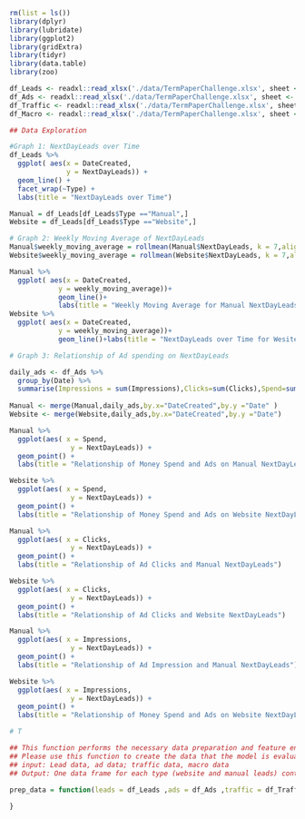 ```r
rm(list = ls())
library(dplyr)
library(lubridate)
library(ggplot2)
library(gridExtra)
library(tidyr)
library(data.table)
library(zoo)    
```

```r
df_Leads <- readxl::read_xlsx('./data/TermPaperChallenge.xlsx', sheet <- 'Leads')
df_Ads <- readxl::read_xlsx('./data/TermPaperChallenge.xlsx', sheet <- 'Ads')
df_Traffic <- readxl::read_xlsx('./data/TermPaperChallenge.xlsx', sheet <- 'WebsiteTraffic')
df_Macro <- readxl::read_xlsx('./data/TermPaperChallenge.xlsx', sheet <- 'Macro')
```

```r
## Data Exploration

#Graph 1: NextDayLeads over Time
df_Leads %>%
  ggplot( aes(x = DateCreated, 
              y = NextDayLeads)) +
  geom_line() +
  facet_wrap(~Type) +
  labs(title = "NextDayLeads over Time")

Manual = df_Leads[df_Leads$Type =="Manual",]
Website = df_Leads[df_Leads$Type =="Website",]

# Graph 2: Weekly Moving Average of NextDayLeads
Manual$weekly_moving_average = rollmean(Manual$NextDayLeads, k = 7,align = "right",fill="extend")
Website$weekly_moving_average = rollmean(Website$NextDayLeads, k = 7,align = "right",fill = "extend")

Manual %>%
  ggplot( aes(x = DateCreated,
            y = weekly_moving_average))+
            geom_line()+
            labs(title = "Weekly Moving Average for Manual NextDayLeads")
Website %>%
  ggplot( aes(x = DateCreated,
            y = weekly_moving_average))+
            geom_line()+labs(title = "NextDayLeads over Time for Wesite NextDayLeads")

# Graph 3: Relationship of Ad spending on NextDayLeads

daily_ads <- df_Ads %>%
  group_by(Date) %>%
  summarise(Impressions = sum(Impressions),Clicks=sum(Clicks),Spend=sum(Spend))
  
Manual <- merge(Manual,daily_ads,by.x="DateCreated",by.y ="Date" )
Website <- merge(Website,daily_ads,by.x="DateCreated",by.y ="Date") 

Manual %>%
  ggplot(aes( x = Spend, 
               y = NextDayLeads)) +
  geom_point() + 
  labs(title = "Relationship of Money Spend and Ads on Manual NextDayLeads")

Website %>%
  ggplot(aes( x = Spend, 
               y = NextDayLeads)) +
  geom_point() + 
  labs(title = "Relationship of Money Spend and Ads on Website NextDayLeads")

Manual %>%
  ggplot(aes( x = Clicks, 
               y = NextDayLeads)) +
  geom_point() + 
  labs(title = "Relationship of Ad Clicks and Manual NextDayLeads")

Website %>%
  ggplot(aes( x = Clicks, 
               y = NextDayLeads)) +
  geom_point() + 
  labs(title = "Relationship of Ad Clicks and Website NextDayLeads")

Manual %>%
  ggplot(aes( x = Impressions, 
               y = NextDayLeads)) +
  geom_point() + 
  labs(title = "Relationship of Ad Impression and Manual NextDayLeads")

Website %>%
  ggplot(aes( x = Impressions, 
               y = NextDayLeads)) +
  geom_point() + 
  labs(title = "Relationship of Money Spend and Ads on Website NextDayLeads")

# T

```

```r
## This function performs the necessary data preparation and feature engineering.
## Please use this function to create the data that the model is evaluated on.
## input: Lead data, ad data; traffic data, macro data
## Output: One data frame for each type (website and manual leads) containing all information needed to make predictions.

prep_data = function(leads = df_Leads ,ads = df_Ads ,traffic = df_Traffic ,macro = df_Macro){
  
}
```


